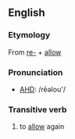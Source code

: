 ==English==
=== Etymology ===
From {{E.}} [[re-]] + [[allow]]

=== Pronunciation ===
*[[AHD]]: /rēəlou'/

=== Transitive verb ===
#to [[allow]] again